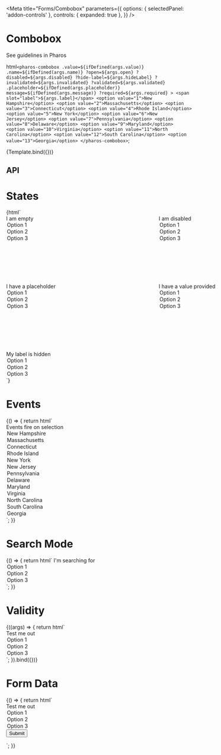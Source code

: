 

<Meta
  title="Forms/Combobox"
  parameters={{
    options: { selectedPanel: 'addon-controls' },
    controls: { expanded: true },
  }}
/>

# Combobox

<pharos-link href="https://www.jstor.org/pharos/components/combobox" target="_blank">See guidelines in Pharos</pharos-link>

  html`
    <pharos-combobox
      .value=${ifDefined(args.value)}
      .name=${ifDefined(args.name)}
      ?open=${args.open}
      ?disabled=${args.disabled}
      ?hide-label=${args.hideLabel}
      ?invalidated=${args.invalidated}
      ?validated=${args.validated}
      .placeholder=${ifDefined(args.placeholder)}
      message=${ifDefined(args.message)}
      ?required=${args.required}
    >
      <span slot="label">${args.label}</span>
      <option value="1">New Hampshire</option>
      <option value="2">Massachusetts</option>
      <option value="3">Connecticut</option>
      <option value="4">Rhode Island</option>
      <option value="5">New York</option>
      <option value="6">New Jersey</option>
      <option value="7">Pennsylvania</option>
      <option value="8">Delaware</option>
      <option value="9">Maryland</option>
      <option value="10">Virginia</option>
      <option value="11">North Carolina</option>
      <option value="12">South Carolina</option>
      <option value="13">Georgia</option>
    </pharos-combobox>
  `;

<Canvas withToolbar>
  <Story
    name="Base"
    args={{
      open: false,
      disabled: false,
      hideLabel: false,
      label: 'Combobox Label',
    }}
  >
    {Template.bind({})}
  </Story>
</Canvas>

## API

<ArgsTable of="pharos-combobox" />

# States

<Canvas withToolbar>
  <Story name="States">
    {html`
      <div
        style="display: grid; display: -ms-grid; grid-gap: 7rem; grid-template-columns: repeat(2, 300px); -ms-grid-columns: 300px 7rem 300px"
      >
        <pharos-combobox>
          <span slot="label">I am empty</span>
          <option value="1">Option 1</option>
          <option value="2">Option 2</option>
          <option value="3">Option 3</option>
        </pharos-combobox>
        <pharos-combobox disabled style="-ms-grid-column: 3">
          <span slot="label">I am disabled</span>
          <option value="1">Option 1</option>
          <option value="2">Option 2</option>
          <option value="3">Option 3</option>
        </pharos-combobox>
        <pharos-combobox placeholder="Enter some text" style="-ms-grid-column: 3; -ms-grid-row: 2">
          <span slot="label">I have a placeholder</span>
          <option value="1">Option 1</option>
          <option value="2">Option 2</option>
          <option value="3">Option 3</option>
        </pharos-combobox>
        <pharos-combobox value="2" style="-ms-grid-row: 3">
          <span slot="label">I have a value provided</span>
          <option value="1">Option 1</option>
          <option value="2">Option 2</option>
          <option value="3">Option 3</option>
        </pharos-combobox>
        <pharos-combobox hide-label style="-ms-grid-column: 3; -ms-grid-row: 3">
          <span slot="label">My label is hidden</span>
          <option value="1">Option 1</option>
          <option value="2">Option 2</option>
          <option value="3">Option 3</option>
        </pharos-combobox>
      </div>
    `}
  </Story>
</Canvas>

# Events

<Canvas withToolbar>
  <Story name="Events">
    {() => {
      return html`
        <div
          style="display: grid; display: -ms-grid; grid-gap: 1rem; grid-template-columns: 300px; -ms-grid-columns: 300px"
        >
          <pharos-combobox
            placeholder="Select a state"
            @change="${(e) => action('Change')(e.target.value)}"
            @input="${(e) => action('Input')(e.target['_input'].value)}"
          >
            <span slot="label">Events fire on selection</span>
            <option value="NH">New Hampshire</option>
            <option value="MA">Massachusetts</option>
            <option value="CT">Connecticut</option>
            <option value="RI">Rhode Island</option>
            <option value="NY">New York</option>
            <option value="NJ">New Jersey</option>
            <option value="PA">Pennsylvania</option>
            <option value="DE">Delaware</option>
            <option value="MD">Maryland</option>
            <option value="VA">Virginia</option>
            <option value="NC">North Carolina</option>
            <option value="SC">South Carolina</option>
            <option value="GA">Georgia</option>
          </pharos-combobox>
        </div>
      `;
    }}
  </Story>
</Canvas>

# Search Mode

<Canvas withToolbar>
  <Story name="Search Mode">
    {() => {
      return html`
        <pharos-combobox placeholder="Search..." search-mode>
          <span slot="label">I'm searching for</span>
          <option value="1">Option 1</option>
          <option value="2">Option 2</option>
          <option value="3">Option 3</option>
        </pharos-combobox>
      `;
    }}
  </Story>
</Canvas>

# Validity

<Canvas withToolbar>
  <Story
    name="Validity"
    args={{
      required: true,
      invalidated: true,
      validated: false,
      message: 'This field is required, please make a selection',
    }}
  >
    {((args) => {
      return html`
        <div
          style="display: grid; display: -ms-grid; grid-gap: 1rem; grid-template-columns: 300px; -ms-grid-columns: 300px"
        >
          <pharos-combobox
            name="my-combobox"
            placeholder="Enter some text"
            @change="${(e) => action('Change')(e.target.value)}"
            @input="${(e) => action('Input')(e.target['_input'].value)}"
            ?required="${args.required}"
            ?invalidated="${args.invalidated}"
            ?validated="${args.validated}"
            message="${args.message}"
          >
            <span slot="label">Test me out</span>
            <option value="1">Option 1</option>
            <option value="2">Option 2</option>
            <option value="3">Option 3</option>
          </pharos-combobox>
        </div>
      `;
    }).bind({})}
  </Story>
</Canvas>

# Form Data

<Canvas withToolbar>
  <Story name="Form Data">
    {() => {
      return html`
        <div
          style="display: grid; display: -ms-grid; grid-gap: 1rem; grid-template-columns: 300px; -ms-grid-columns: 300px"
        >
          <form name="my-form" action="https://httpbin.org/post" method="POST">
            <pharos-combobox
              name="my-combobox"
              placeholder="Enter some text"
              @change="${(e) => action('Change')(e.target.value)}"
              @input="${(e) => action('Input')(e.target['_input'].value)}"
              required
            >
              <span slot="label">Test me out</span>
              <option value="1">Option 1</option>
              <option value="2">Option 2</option>
              <option value="3">Option 3</option>
            </pharos-combobox>
            <input
              type="submit"
              value="Submit"
              @click="${(e) => {
                e.preventDefault();
                const form = document.querySelector('form[name="my-form"]');
                const formData = createFormData(form);
                const xhr = new XMLHttpRequest();
                xhr.open('POST', 'https://httpbin.org/post', true);
                xhr.onload = function () {
                  const response = JSON.parse(this.responseText);
                  action('FormData')(JSON.stringify(response.form));
                };
                xhr.send(formData);
              }}"
            />
          </form>
        </div>
      `;
    }}
  </Story>
</Canvas>

